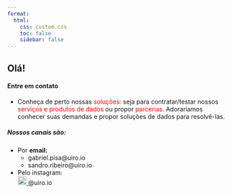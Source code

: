 ```yaml
---
format:
  html:
    css: custom.css
    toc: false
    sidebar: false
---
```


## Olá!

#### Entre em contato

-   Conheça de perto nossas [soluções:]{style="color: red;"} seja para contratar/testar nossos [serviços e produtos de dados]{style="color: red;"} ou propor [parcerias]{style="color: red;"}. Adorariamos conhecer suas demandas e propor soluções de dados para resolvê-las. 


##### Nossos canais são:

-   Por <strong>email:</strong>
    -   gabriel.pisa\@uiro.io
    -   sandro.ribeiro\@uiro.io
-   Pelo instagram:\
    <a href="https://www.instagram.com/uiro.io" target="_blank"> <img src="https://cdn-icons-png.flaticon.com/512/1384/1384063.png" alt="Instagram" width="20" height="20"/> </a> @uiro.io


